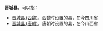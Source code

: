'''晋城县'''，可以指：
*[[晋城县_(西魏)|晋城县 (西魏)]]，西魏时设置的县，在今四川省
*[[晋城县_(唐朝)|晋城县 (唐朝)]]，唐朝时设置的县，在今山西省

{{Disambig|J|Cat=三字中国县名消歧义}}